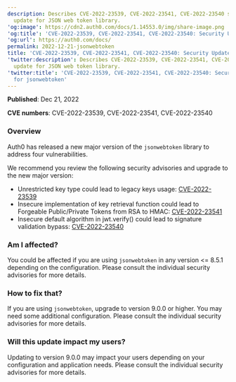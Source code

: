 ```yaml
---
description: Describes CVE-2022-23539, CVE-2022-23541, CVE-2022-23540 security
  update for JSON web token library.
'og:image': https://cdn2.auth0.com/docs/1.14553.0/img/share-image.png
'og:title': 'CVE-2022-23539, CVE-2022-23541, CVE-2022-23540: Security Update for jsonwebtoken'
'og:url': https://auth0.com/docs/
permalink: 2022-12-21-jsonwebtoken
title: 'CVE-2022-23539, CVE-2022-23541, CVE-2022-23540: Security Update for jsonwebtoken'
'twitter:description': Describes CVE-2022-23539, CVE-2022-23541, CVE-2022-23540 security
  update for JSON web token library.
'twitter:title': 'CVE-2022-23539, CVE-2022-23541, CVE-2022-23540: Security Update
  for jsonwebtoken'
---
```

**Published**: Dec 21, 2022

**CVE numbers**: CVE-2022-23539, CVE-2022-23541, CVE-2022-23540

### Overview

Auth0 has released a new major version of the `jsonwebtoken` library to address four vulnerabilities.

We recommend you review the following security advisories and upgrade to the new major version:

* Unrestricted key type could lead to legacy keys usage: [CVE-2022-23539](https://github.com/auth0/node-jsonwebtoken/security/advisories/GHSA-8cf7-32gw-wr33)
* Insecure implementation of key retrieval function could lead to Forgeable Public/Private Tokens from RSA to HMAC: [CVE-2022-23541](https://github.com/auth0/node-jsonwebtoken/security/advisories/GHSA-hjrf-2m68-5959)
* Insecure default algorithm in <Tooltip tip="JSON Web Token (JWT): Standard ID Token format (and often Access Token format) used to represent claims securely between two parties." cta="View Glossary" href="/docs/glossary?term=jwt">jwt</Tooltip>.verify() could lead to signature validation bypass: [CVE-2022-23540](https://github.com/auth0/node-jsonwebtoken/security/advisories/GHSA-qwph-4952-7xr6)

### Am I affected?

You could be affected if you are using `jsonwebtoken` in any version \<= 8.5.1 depending on the configuration. Please consult the individual security advisories for more details.

### How to fix that?

If you are using `jsonwebtoken`, upgrade to version 9.0.0 or higher. You may need some additional configuration. Please consult the individual security advisories for more details.

### Will this update impact my users?

Updating to version 9.0.0 may impact your users depending on your configuration and application needs. Please consult the individual security advisories for more details.